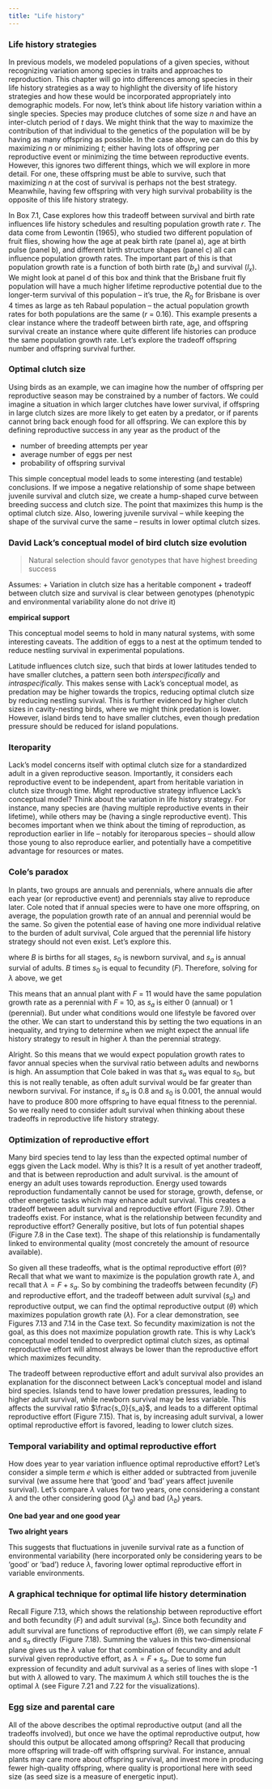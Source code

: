 ```yaml
---
title: "Life history"
---
```


### Life history strategies 

In previous models, we modeled populations of a given species, without recognizing variation among species in traits and approaches to reproduction. This chapter will go into differences among species in their life history strategies as a way to highlight the diversity of life history strategies and how these would be incorporated appropriately into demographic models. For now, let's think about life history variation within a single species. Species may produce clutches of some size $n$ and have an inter-clutch period of $t$ days. We might think that the way to maximize the contribution of that individual to the genetics of the population will be by having as many offspring as possible. In the case above, we can do this by maximizing $n$ or minimizing $t$; either having lots of offspring per reproductive event or minimizing the time between reproductive events. However, this ignores two different things, which we will explore in more detail. For one, these offspring must be able to survive, such that maximizing $n$ at the cost of survival is perhaps not the best strategy. Meanwhile, having few offspring with very high survival probability is the opposite of this life history strategy. 

In Box 7.1, Case explores how this tradeoff between survival and birth rate influences life history schedules and resulting population growth rate $r$. The data come from Lewontin (1965), who studied two different population of fruit flies, showing how the age at peak birth rate (panel a), age at birth pulse (panel b), and different birth structure shapes (panel c) all can influence population growth rates. The important part of this is that population growth rate is a function of both birth rate ($b_x$) and survival ($l_x$). We might look at panel d of this box and think that the Brisbane fruit fly population will have a much higher lifetime reproductive potential due to the longer-term survival of this population -- it's true, the $R_0$ for Brisbane is over 4 times as large as teh Rabaul population -- the actual population growth rates for both populations are the same ($r$ = 0.16). This example presents a clear instance where the tradeoff between birth rate, age, and offspring survival create an instance where quite different life histories can produce the same population growth rate. Let's explore the tradeoff offspring number and offspring survival further. 


### Optimal clutch size 

Using birds as an example, we can imagine how the number of offspring per reproductive season may be constrained by a number of factors. We could imagine a situation in which larger clutches have lower survival, if offspring in large clutch sizes are more likely to get eaten by a predator, or if parents cannot bring back enough food for all offspring. We can explore this by defining reproductive success in any year as the product of the 

+ number of breeding attempts per year 
+ average number of eggs per nest 
+ probability of offspring survival 

This simple conceptual model leads to some interesting (and testable) conclusions. If we impose a negative relationship of some shape between juvenile survival and clutch size, we create a hump-shaped curve between breeding success and clutch size. The point that maximizes this hump is the optimal clutch size. Also, lowering juvenile survival -- while keeping the shape of the survival curve the same -- results in lower optimal clutch sizes. 


### David Lack's conceptual model of bird clutch size evolution

> Natural selection should favor genotypes that have highest breeding success

Assumes:
+ Variation in clutch size has a heritable component 
+ tradeoff between clutch size and survival is clear between genotypes (phenotypic and environmental variability alone do not drive it)

**empirical support**

This conceptual model seems to hold in many natural systems, with some interesting caveats. The addition of eggs to a nest at the optimum tended to reduce nestling survival in experimental populations. 

Latitude influences clutch size, such that birds at lower latitudes tended to have smaller clutches, a pattern seen both _interspecifically_ and _intraspecifically_. This makes sense with Lack's conceptual model, as predation may be higher towards the tropics, reducing optimal clutch size by reducing nestling survival. This is further evidenced by higher clutch sizes in cavity-nesting birds, where we might think predation is lower. However, island birds tend to have smaller clutches, even though predation pressure should be reduced for island populations. 



### Iteroparity 

Lack's model concerns itself with optimal clutch size for a standardized adult in a given reproductive season. Importantly, it considers each reproductive event to be independent, apart from heritable variation in clutch size through time. Might reproductive strategy influence Lack's conceptual model? Think about the variation in life history strategy. For instance, many species are \textit{iteroparous} (having multiple reproductive events in their lifetime), while others may be \textit{semelparous} (having a single reproductive event). This becomes important when we think about the timing of reproduction, as reproduction earlier in life -- notably for iteroparous species -- should allow those young to also reproduce earlier, and potentially have a competitive advantage for resources or mates. 


### Cole's paradox

In plants, two groups are annuals and perennials, where annuals die after each year (or reproductive event) and perennials stay alive to reproduce later. Cole noted that if annual species were to have one more offspring, on average, the population growth rate of an annual and perennial would be the same. So given the potential ease of having one more individual relative to the burden of adult survival, Cole argued that the perennial life history strategy should not even exist. Let's explore this. 

\begin{equation}
N_{t+1} = N_t \left( s_{0}B + s_{a} \right) = N_{t}\lambda 
\end{equation}


where $B$ is births for all stages, $s_0$ is newborn survival, and $s_a$ is annual survial of adults. $B$ times $s_0$ is equal to fecundity ($F$). Therefore, solving for $\lambda$ above, we get 

\begin{equation}
\lambda = F + s_a
\end{equation}

This means that an annual plant with $F$ = 11 would have the same population growth rate as a perennial with $F$ = 10, as $s_a$ is either 0 (annual) or 1 (perennial). But under what conditions would one lifestyle be favored over the other. We can start to understand this by setting the two equations in an inequality, and trying to determine when we might expect the annual life history strategy to result in higher $\lambda$ than the perennial strategy. 

\begin{align*}
s_{0}B_{A} \geq B_{P}s_{0} + s_{a} \\
B_{A} \geq B_{P} + \frac{s_a}{s_0} \\ 
B_{a} - B_{P} \geq \frac{s_a}{s_0}
\end{align*}

Alright. So this means that we would expect population growth rates to favor annual species when the survival ratio between adults and newborns is high. An assumption that Cole baked in was that $s_a$ was equal to $s_0$, but this is not really tenable, as often adult survival would be far greater than newborn survival. For instance, if $s_a$ is 0.8 and $s_0$ is 0.001, the annual would have to produce 800 more offspring to have equal fitness to the perennial. So we really need to consider adult survival when thinking about these tradeoffs in reproductive life history strategy. 


### Optimization of reproductive effort

Many bird species tend to lay less than the expected optimal number of eggs given the Lack model. Why is this? It is a result of yet another tradeoff, and that is between reproduction and adult survival. \textit{Reproductive effort} is the amount of energy an adult uses towards reproduction. Energy used towards reproduction fundamentally cannot be used for storage, growth, defense, or other energetic tasks which may enhance adult survival. This creates a tradeoff between adult survival and reproductive effort (Figure 7.9). Other tradeoffs exist. For instance, what is the relationship between fecundity and reproductive effort? Generally positive, but lots of fun potential shapes (Figure 7.8 in the Case text). The shape of this relationship is fundamentally linked to environmental quality (most concretely the amount of resource available). 

So given all these tradeoffs, what is the optimal reproductive effort ($\theta$)? Recall that what we want to maximize is the population growth rate $\lambda$, and recall that $\lambda = F + s_a$. So by combining the tradeoffs between fecundity ($F$) and reproductive effort, and the tradeoff between adult survival ($s_a$) and reproductive output, we can find the optimal reproductive output ($\theta$) which maximizes population growth rate ($\lambda$). For a clear demonstration, see Figures 7.13 and 7.14 in the Case text. So fecundity maximization is not the goal, as this does not maximize population growth rate. This is why Lack's conceptual model tended to overpredict optimal clutch sizes, as optimal reproductive effort will almost always be lower than the reproductive effort which maximizes fecundity. 

The tradeoff between reproductive effort and adult survival also provides an explanation for the disconnect between Lack's conceptual model and island bird species. Islands tend to have lower predation pressures, leading to higher adult survival, while newborn survival may be less variable. This affects the survival ratio $\frac{s_0}{s_a}$, and leads to a different optimal reproductive effort (Figure 7.15). That is, by increasing adult survival, a lower optimal reproductive effort is favored, leading to lower clutch sizes. 


### Temporal variability and optimal reproductive effort

How does year to year variation influence optimal reproductive effort? Let's consider a simple term $e$ which is either added or subtracted from juvenile survival (we assume here that 'good' and 'bad' years affect juvenile survival). Let's compare $\lambda$ values for two years, one considering a constant $\lambda$ and the other considering good ($\lambda_g$) and bad ($\lambda_b$) years. 

**One bad year and one good year**


\begin{align*}
\lambda_{g} \lambda_{b} = \left( B(s_{o} + e)+s_{a} \right) \left( B(s_{o} - e)+s_{a} \right) \\
 = s_{0}^{2}B^{2} + 2s_{a}Bs_{0} + s_{a}^{2} - \mathbf{B^{2}e^{2}}
\end{align*}


**Two alright years**

\begin{equation}
\lambda^{2} = s_{0}^{2}B^{2} + 2s_{a}Bs_{0} + s_{a}^{2} 
\end{equation}

This suggests that fluctuations in juvenile survival rate as a function of environmental variability (here incorporated only be considering years to be 'good' or 'bad') reduce $\lambda$, favoring lower optimal reproductive effort in variable environments. 



### A graphical technique for optimal life history determination

Recall Figure 7.13, which shows the relationship between reproductive effort and both fecundity ($F$) and adult survival ($s_a$). Since both fecundity and adult survival are functions of reproductive effort ($\theta$), we can simply relate $F$ and $s_a$ directly (Figure 7.18). Summing the values in this two-dimensional plane gives us the $\lambda$ value for that combination of fecundity and adult survival given reproductive effort, as $\lambda = F + s_a$. Due to some fun expression of fecundity and adult survival as a series of lines with slope -1 but with $\lambda$ allowed to vary. The maximum $\lambda$ which still touches the \textit{fitness set} is the optimal $\lambda$ (see Figure 7.21 and 7.22 for the visualizations). 


### Egg size and parental care 

All of the above describes the optimal reproductive output (and all the tradeoffs involved), but once we have the optimal reproductive output, how should this output be allocated among offspring? Recall that producing more offspring will trade-off with offspring survival. For instance, annual plants may care more about offspring survival, and invest more in producing fewer high-quality offspring, where quality is proportional here with seed size (as seed size is a measure of energetic input). 














